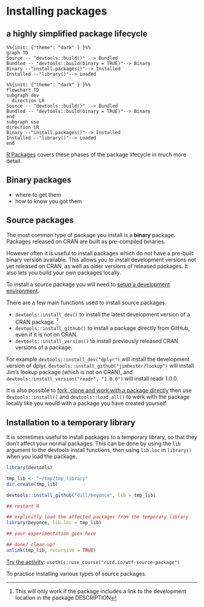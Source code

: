 # Installing packages


## a highly simplified package lifecycle
```mermaid
%%{init: {"theme": "dark" } }%%
graph TD
Source -- "devtools::build()" --> Bundled
Bundled -- "devtools::build(binary = TRUE)"--> Binary 
Binary --"install.packages()"--> Installed 
Installed --"library()"--> Loaded 
```


```mermaid
%%{init: {"theme": "dark" } }%%
flowchart TD
subgraph dev
  direction LR
Source -- "devtools::build()" --> Bundled
Bundled -- "devtools::build(binary = TRUE)"--> Binary 
end
subgraph use
direction LR
Binary --"install.packages()"--> Installed 
Installed --"library()"--> Loaded 
end
```

[R Packages](https://r-pkgs.org/Structure.html) covers these phases of the package lifecycle in much more detail.

## Binary packages

- where to get them
- how to know you got them

##  Source packages

The most common type of package you install is a **binary** package. Packages
released on CRAN are built as pre-compiled binaries.

However often it is useful to install packages which do not have a pre-built
binary version available. This allows you to install development versions not
yet released on CRAN, as well as older versions of released packages. It also lets
you build your own packages locally.

To install a source package you will need to [setup a development environment](#set-up-an-r-dev-environment).

There are a few main functions used to install source packages.

- `devtools::install_dev()` to install the latest development version of a CRAN package. ^[This will only work if the package includes a link to the development location in the package DESCRIPTION]
- `devtools::install_github()` to install a package directly from GitHub, even if it is not on CRAN.
- `devtools::install_version()` to install previously released CRAN versions of a package.

For example `devtools::install_dev("dplyr")` will install the development
version of dplyr. `devtools::install_github("jimhester/lookup")` will install
Jim's lookup package (which is not on CRAN), and
`devtools::install_version("readr", "1.0.0")` will install readr 1.0.0.

It is also possible to [fork, clone and work with a package
directly](https://happygitwithr.com/fork.html) then use `devtools::install()`
and `devtools::load_all()` to work with the package locally like you would with
a package you have created yourself.

## Installation to a temporary library

It is sometimes useful to install packages to a temporary library, so that they
don't affect your normal packages. This can be done by using the `lib` argument
to the devtools install functions, then using `lib.loc` in `library()` when you
load the package.

```r
library(devtools)

tmp_lib <- "~/tmp/tmp_library"
dir.create(tmp_lib)

devtools::install_github("dill/beyonce", lib = tmp_lib)

## restart R

## explicitly load the affected packages from the temporary library
library(beyonce, lib.loc = tmp_lib)

## your experimentation goes here

## done? clean up!
unlink(tmp_lib, recursive = TRUE)
```

::: {.callout-note}
[Try the activity](https://raw.githubusercontent.com/jimhester/wtf-source-package/master/01_source-package_spartan.R): `usethis::use_course("rstd.io/wtf-source-package")`

To practice installing various types of source packages.
:::
